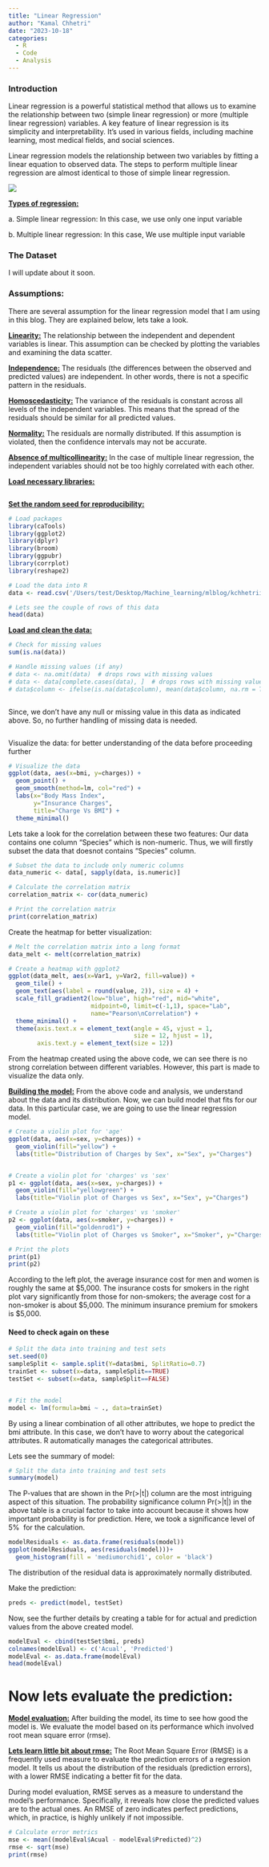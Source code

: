 ```yaml
---
title: "Linear Regression"
author: "Kamal Chhetri"
date: "2023-10-18"
categories:
  - R
  - Code
  - Analysis
---
```


### Introduction

Linear regression is a powerful statistical method that allows us to examine the relationship between two (simple linear regression) or more (multiple linear regression) variables. A key feature of linear regression is its simplicity and interpretability. It's used in various fields, including machine learning, most medical fields, and social sciences.

Linear regression models the relationship between two variables by fitting a linear equation to observed data. The steps to perform multiple linear regression are almost identical to those of simple linear regression.

![](https://editor.analyticsvidhya.com/uploads/375512.jpg)

[**Types of regression:**]{.underline}

a\. Simple linear regression: In this case, we use only one input variable

b\. Multiple linear regression: In this case, We use multiple input variable

### The Dataset

I will update about it soon.

### Assumptions:

There are several assumption for the linear regression model that I am using in this blog. They are explained below, lets take a look.

[**Linearity:**]{.underline} The relationship between the independent and dependent variables is linear. This assumption can be checked by plotting the variables and examining the data scatter.

[**Independence:**]{.underline} The residuals (the differences between the observed and predicted values) are independent. In other words, there is not a specific pattern in the residuals.

[**Homoscedasticity:**]{.underline} The variance of the residuals is constant across all levels of the independent variables. This means that the spread of the residuals should be similar for all predicted values.

[**Normality:**]{.underline} The residuals are normally distributed. If this assumption is violated, then the confidence intervals may not be accurate.

[**Absence of multicollinearity:**]{.underline} In the case of multiple linear regression, the independent variables should not be too highly correlated with each other.

[**Load necessary libraries:**]{.underline}

```r

```

[**Set the random seed for reproducibility:**]{.underline}



```r
# Load packages
library(caTools)
library(ggplot2)
library(dplyr)
library(broom)
library(ggpubr)
library(corrplot)
library(reshape2)
```

```r
# Load the data into R
data <- read.csv('/Users/test/Desktop/Machine_learning/mlblog/kchhetrii.github.io/insurance.csv')

# Lets see the couple of rows of this data
head(data)
```

[**Load and clean the data:**]{.underline}

```r
# Check for missing values
sum(is.na(data))

# Handle missing values (if any)
# data <- na.omit(data)  # drops rows with missing values
# data <- data[complete.cases(data), ]  # drops rows with missing values
# data$column <- ifelse(is.na(data$column), mean(data$column, na.rm = TRUE), data$column)  # fills missing values with mean
```

```r

```

Since, we don't have any null or missing value in this data as indicated above. So, no further handling of missing data is needed.

```r
```

Visualize the data: for better understanding of the data before proceeding further

```r
# Visualize the data
ggplot(data, aes(x=bmi, y=charges)) +
  geom_point() +
  geom_smooth(method=lm, col="red") +
  labs(x="Body Mass Index",
       y="Insurance Charges",
       title="Charge Vs BMI") +
  theme_minimal()

```

Lets take a look for the correlation between these two features: Our data contains one column "Species" which is non-numeric. Thus, we will firstly subset the data that doesnot contains "Species" column.

```r
# Subset the data to include only numeric columns
data_numeric <- data[, sapply(data, is.numeric)]

# Calculate the correlation matrix
correlation_matrix <- cor(data_numeric)

# Print the correlation matrix
print(correlation_matrix)

```

Create the heatmap for better visualization:

```r
# Melt the correlation matrix into a long format
data_melt <- melt(correlation_matrix)

# Create a heatmap with ggplot2
ggplot(data_melt, aes(x=Var1, y=Var2, fill=value)) +
  geom_tile() +
  geom_text(aes(label = round(value, 2)), size = 4) +
  scale_fill_gradient2(low="blue", high="red", mid="white", 
                       midpoint=0, limit=c(-1,1), space="Lab", 
                       name="Pearson\nCorrelation") +
  theme_minimal() + 
  theme(axis.text.x = element_text(angle = 45, vjust = 1, 
                                   size = 12, hjust = 1),
        axis.text.y = element_text(size = 12))
```

From the heatmap created using the above code, we can see there is no strong correlation between different variables. However, this part is made to visualize the data only.

[**Building the model:**]{.underline} From the above code and analysis, we understand about the data and its distribution. Now, we can build model that fits for our data. In this particular case, we are going to use the linear regression model.

```r
# Create a violin plot for 'age'
ggplot(data, aes(x=sex, y=charges)) +
  geom_violin(fill="yellow") +
  labs(title="Distribution of Charges by Sex", x="Sex", y="Charges")


# Create a violin plot for 'charges' vs 'sex'
p1 <- ggplot(data, aes(x=sex, y=charges)) +
  geom_violin(fill="yellowgreen") +
  labs(title="Violin plot of Charges vs Sex", x="Sex", y="Charges")

# Create a violin plot for 'charges' vs 'smoker'
p2 <- ggplot(data, aes(x=smoker, y=charges)) +
  geom_violin(fill="goldenrod1") +
  labs(title="Violin plot of Charges vs Smoker", x="Smoker", y="Charges")

# Print the plots
print(p1)
print(p2)
```

According to the left plot, the average insurance cost for men and women is roughly the same at \$5,000. The insurance costs for smokers in the right plot vary significantly from those for non-smokers; the average cost for a non-smoker is about \$5,000. The minimum insurance premium for smokers is \$5,000.

#### Need to check again on these

```r
# Split the data into training and test sets
set.seed(0)
sampleSplit <- sample.split(Y=data$bmi, SplitRatio=0.7)
trainSet <- subset(x=data, sampleSplit==TRUE)
testSet <- subset(x=data, sampleSplit==FALSE)


# Fit the model
model <- lm(formula=bmi ~ ., data=trainSet)

```

By using a linear combination of all other attributes, we hope to predict the bmi attribute. In this case, we don't have to worry about the categorical attributes. R automatically manages the categorical attributes.

Lets see the summary of model:

```r
# Split the data into training and test sets
summary(model)

```

The P-values that are shown in the Pr(\>\|t\|) column are the most intriguing aspect of this situation. The probability significance column Pr(\>\|t\|) in the above table is a crucial factor to take into account because it shows how important probability is for prediction. Here, we took a significance level of 5%  for the calculation.

```r
modelResiduals <- as.data.frame(residuals(model))
ggplot(modelResiduals, aes(residuals(model)))+
  geom_histogram(fill = 'mediumorchid1', color = 'black')

```

The distribution of the residual data is approximately normally distributed.

Make the prediction:

```r
preds <- predict(model, testSet)

```

Now, see the further details by creating a table for for actual and prediction values from the above created model.

```r
modelEval <- cbind(testSet$bmi, preds)
colnames(modelEval) <- c('Acual', 'Predicted')
modelEval <- as.data.frame(modelEval)
head(modelEval)

```

# **Now lets evaluate the prediction:**

[**Model evaluation:**]{.underline} After building the model, its time to see how good the model is. We evaluate the model based on its performance which involved root mean square error (rmse).

[**Lets learn little bit about rmse:**]{.underline} The Root Mean Square Error (RMSE) is a frequently used measure to evaluate the prediction errors of a regression model. It tells us about the distribution of the residuals (prediction errors), with a lower RMSE indicating a better fit for the data.

During model evaluation, RMSE serves as a measure to understand the model's performance. Specifically, it reveals how close the predicted values are to the actual ones. An RMSE of zero indicates perfect predictions, which, in practice, is highly unlikely if not impossible.

```r
# Calculate error metrics
mse <- mean((modelEval$Acual - modelEval$Predicted)^2)
rmse <- sqrt(mse)
print(rmse)

```

```r

```

```r

```

```r

```

```r

```
